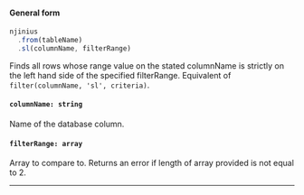 
#### General form
<!-- prettier-ignore -->
```js {3} 
njinius
  .from(tableName)
  .sl(columnName, filterRange)
```

Finds all rows whose range value on the stated columnName is strictly on the left hand side of the specified filterRange. Equivalent of `filter(columnName, 'sl', criteria)`.

#### `columnName: string`
Name of the database column.

#### `filterRange: array`
Array to compare to. Returns an error if length of array provided is not equal to 2.

---